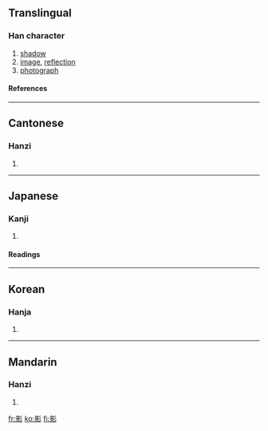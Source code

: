 ==Translingual==
===Han character===
{{Han char|rn=59|rad=彡|as=12|sn=15|four=6292<sub>2</sub>|canj=日火竹竹竹 (AFHHH)}}
# [[shadow]]
# [[image]], [[reflection]]
# [[photograph]]
====References====
{{Han ref|kx=0364.190|dkj=10019|dj=0684.050|hdz=20857.040|uh=5F71|ud=24433|bh=BC76|bd=48246}}
----
==Cantonese==
===Hanzi===
{{yue-hanzi|jyut=|y=ying2}}
# {{defn|Cantonese}}
----
==Japanese==
===Kanji===
{{ja-kanji|grade=|rs=彡12}}
# {{defn|Japanese}} 
====Readings====
{{ja-readings|on=[[えい]] (ei), [[よう]] (yō)|kun=[[かげ]] (kage)}}
----
==Korean==
===Hanja===
{{ko-hanja|hangeul=영|eumhun=|rv=yeong|mr=yŏng|y=yeng}}
# {{defn|Korean}}
----
==Mandarin==
===Hanzi===
{{cmn-hanzi|pin=[[yǐng]] (ying3)|wg=ying<sup>3</sup>}}
# {{defn|Mandarin}}

[[fr:影]]
[[ko:影]]
[[fi:影]]